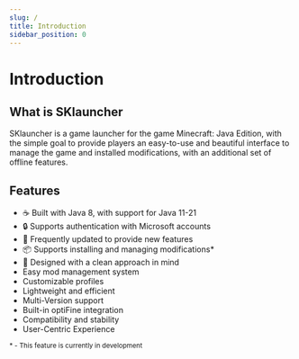 ```yaml
---
slug: /
title: Introduction
sidebar_position: 0
---
```


# Introduction

## What is SKlauncher

SKlauncher is a game launcher for the game Minecraft: Java Edition, with the simple goal to provide players an easy-to-use and
beautiful interface to manage the game and installed modifications, with an additional set of offline features.

## Features

<ul className="emoji-list">
    <li>
        <span>☕</span> Built with Java 8, with support for Java 11-21
    </li>
    <li>
        <span>🔒</span> Supports authentication with Microsoft accounts
    </li>
    <li>
        <span>🚀</span> Frequently updated to provide new features
    </li>
    <li>
        <span>📦</span> Supports installing and managing modifications*
    </li>
    <li>
        <span>💄</span> Designed with a clean approach in mind
    </li>
    <li>
        Easy mod management system
    </li>
    <li>
        Customizable profiles
    </li>
    <li>
        Lightweight and efficient
    </li>
    <li>
        Multi-Version support
    </li>
    <li>
        Built-in optiFine integration
    </li>
    <li>
        Compatibility and stability
    </li>
    <li>
        User-Centric Experience
    </li>
    </ul>

<small>* - This feature is currently in development</small>
